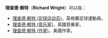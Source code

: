 '''理查德·赖特'''（'''Richard Wright'''）可以指：

*[[理查德·赖特_(足球运动员)|理查德·赖特 (足球运动员)]]，英格蘭足球運動員。
*[[理查德·赖特_(音乐家)|理查德·赖特 (音乐家)]]，英國音樂家。
*[[理查德·赖特_(作家)|理查德·赖特 (作家)]]，美國作家。

{{disambig|Cat=五字人名消歧義}}